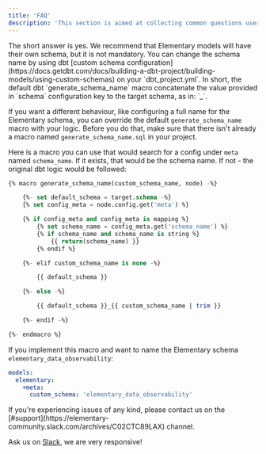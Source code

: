 ```yaml
---
title: 'FAQ'
description: 'This section is aimed at collecting common questions users have to provide documented answers.'
---
```


<AccordionGroup>

<Accordion title="Can I change Elementary schema?">
The short answer is yes.
We recommend that Elementary models will have their own schema, but it is not mandatory. 
You can change the schema name by using dbt [custom schema configuration](https://docs.getdbt.com/docs/building-a-dbt-project/building-models/using-custom-schemas) on your `dbt_project.yml`.
In short, the default dbt `generate_schema_name` macro concatenate the value provided in `schema` configuration key to the target schema, as in: `<target_schema>_<custom_schema>`.

If you want a different behaviour, like configuring a full name for the Elementary schema, you can override the default `generate_schema_name` macro with your logic. 
Before you do that, make sure that there isn't already a macro named `generate_schema_name.sql` in your project.

Here is a macro you can use that would search for a config under `meta` named `schema_name`. 
If it exists, that would be the schema name. If not - the original dbt logic would be followed:

```sql generate_schema_name.sql
{% macro generate_schema_name(custom_schema_name, node) -%}

    {%- set default_schema = target.schema -%}
    {% set config_meta = node.config.get('meta') %}

    {% if config_meta and config_meta is mapping %}
        {% set schema_name = config_meta.get('schema_name') %}
        {% if schema_name and schema_name is string %}
            {{ return(schema_name) }}
        {% endif %}

    {%- elif custom_schema_name is none -%}

        {{ default_schema }}

    {%- else -%}

        {{ default_schema }}_{{ custom_schema_name | trim }}

    {%- endif -%}

{%- endmacro %}
```

If you implement this macro and want to name the Elementary schema `elementary_data_observability`:
```yml dbt_project.yml
models:
  elementary:
    +meta:
      custom_schema: 'elementary_data_observability'  
```

</Accordion>

<Accordion title="My question is not listed here">
If you're experiencing issues of any kind, please contact us on the [#support](https://elementary-community.slack.com/archives/C02CTC89LAX) channel.
</Accordion>

</AccordionGroup>

Ask us on [Slack](https://join.slack.com/t/elementary-community/shared_invite/zt-uehfrq2f-zXeVTtXrjYRbdE_V6xq4Rg), we are very responsive!
